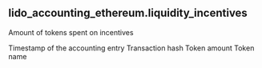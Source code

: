 ## lido_accounting_ethereum.liquidity_incentives 
Amount of tokens spent on incentives

<ParamField path="period">
Timestamp of the accounting entry
</ParamField>
<ParamField path="evt_tx_hash,">
Transaction hash
</ParamField>
<ParamField path="amount_token">
Token amount
</ParamField>
<ParamField path="token">
Token name
</ParamField>
